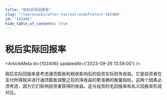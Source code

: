```yaml
---
title: "税后实际回报率"
slug: "/learn/wiki/after-taxrealrateofreturn-102406"
id: "102406"
hide_table_of_contents: true
---
```



# 税后实际回报率

<ArticleMeta id={102406} updatedAt={'2023-09-26 13:59:00'} />
<div className='border-solid border-b border-t-0 my-4 border-[var(--ifm-color-gray-300)]' />

税后实际回报率是考虑通货膨胀和税收影响后的投资实际财务收益。它是投资者在支付所得税并进行通货膨胀调整之后的净收益的更准确的衡量指标。这两个因素必须考虑，因为它们影响投资者获得的收益。这与投资的毛回报率和名义回报率形成对比。
